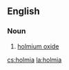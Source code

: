 ==English==

===Noun===
{{en-noun|-}}

#{{inorganic compound}} [[holmium oxide]]

[[cs:holmia]]
[[la:holmia]]